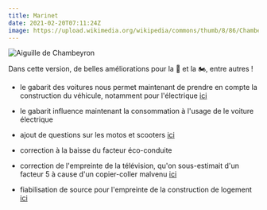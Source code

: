 ```yaml
---
title: Marinet
date: 2021-02-20T07:11:24Z
image: https://upload.wikimedia.org/wikipedia/commons/thumb/8/86/Chambeyron-lac_du_marinet.jpg/640px-Chambeyron-lac_du_marinet.jpg
---
```


![Aiguille de Chambeyron](https://upload.wikimedia.org/wikipedia/commons/thumb/8/86/Chambeyron-lac_du_marinet.jpg/640px-Chambeyron-lac_du_marinet.jpg)

Dans cette version, de belles améliorations pour la 🚗 et la 🏍, entre autres !

- le gabarit des voitures nous permet maintenant de prendre en compte la construction du véhicule, notamment pour l'électrique [ici](https://github.com/betagouv/ecolab-data/pull/888)
- le gabarit influence maintenant la consommation à l'usage de le voiture électrique
- ajout de questions sur les motos et scooters [ici](https://github.com/betagouv/ecolab-data/pull/891)
- correction à la baisse du facteur éco-conduite
- correction de l'empreinte de la télévision, qu'on sous-estimait d'un facteur 5 à cause d'un copier-coller malvenu [ici](https://github.com/betagouv/ecolab-data/pull/889/commits/bed18fa7150e5676460546347721e7f9b5e19a08)

- fiabilisation de source pour l'empreinte de la construction de logement [ici](https://github.com/betagouv/ecolab-data/pull/908)
